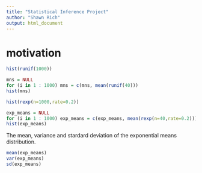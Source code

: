 ```yaml
---
title: "Statistical Inference Project"
author: "Shawn Rich"
output: html_document
---
```


# motivation
```r
hist(runif(1000))
```

```r
mns = NULL
for (i in 1 : 1000) mns = c(mns, mean(runif(40)))
hist(mns)
```

```r
hist(rexp(n=1000,rate=0.2))
```

```r
exp_means = NULL
for (i in 1 : 1000) exp_means = c(exp_means, mean(rexp(n=40,rate=0.2)))
hist(exp_means)
```

The mean, variance and stardard deviation of the exponential means distribution.

```r
mean(exp_means)
var(exp_means)
sd(exp_means)
```

